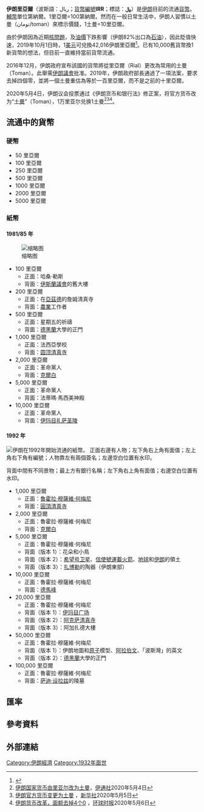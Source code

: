 {{Infobox currency
| currency_name_in_local = {{native name|fa|ریال ایران|italics=no}}
| image_1 =
| image_title_1 =
| image_2 =
| image_title_2 =
| iso_code = IRR
| symbol = [[File:Iranian_Rial.svg|30px]]   ({{lang|fa|﷼}} in Unicode)
| using_countries = {{Flagicon|Iran}} [[伊朗伊斯兰共和国|伊朗伊斯兰共和国]]
| unofficial_users = {{plainlist|
* {{Flag|Afghanistan}}<ref>{{cite web|author=Matthew Rosenberg|author2=Annie Lowrey|url=https://www.nytimes.com/2012/08/18/world/middleeast/iranian-currency-flows-into-afghanistan-markets.html|title=Iranian Currency Traders Find a Haven in Afghanistan|publisher=[[纽约时报|The New York Times]]|accessdate=2016-10-25|date=17 August 2012|archive-date=2018-02-19|archive-url=https://web.archive.org/web/20180219112616/http://www.nytimes.com/2012/08/18/world/middleeast/iranian-currency-flows-into-afghanistan-markets.html|dead-url=no}}</ref>
* {{Flag|Iraq}}<ref>*{{cite book |editor=Anoushiravan Ehteshami |editor2=Mahjoob Zweiri|date=2011|title=Iran's Foreign Policy: From Khatami to Ahmadinejad|location=Eastbourne|publisher=[[萨塞克斯大学|Sussex Academic Press]]|isbn=0863724159|page=134|quote=Not only is the Iranian rial now traded there, but many Iranian goods are bought and sold throughout the southern half of Iraq.}}
*{{cite book|editor=Geoff Hann |editor2=Karen Dabrowska |editor3=Tina Townsend Greaves|date=2015|title=Iraq: The ancient sites and Iraqi Kurdistan|publisher=[[Bradt_Travel_Guides|Bradt Travel Guides]]|isbn=1841624888|page=254|quote=Iranian currency is accepted and the cities are full of Iranian imports...}}
*{{cite web|url=http://www.aljazeera.com/news/middleeast/2012/11/20121128328276958.html|title=Iran's currency woes hurt wallets in Iraq|publisher=[[半岛电视台|Al Jazeera]]|accessdate=2014-11-19|date=November 2, 2012|archive-date=2015-02-10|archive-url=https://web.archive.org/web/20150210183411/http://www.aljazeera.com/news/middleeast/2012/11/20121128328276958.html|dead-url=no}}
*{{cite web|author=Angus McDowall|url=http://www.independent.co.uk/news/world/middle-east/iranian-pilgrims-risk-lives-crossing-border-8906603.html|title=Iranian pilgrims risk lives crossing border|publisher=[[獨立報|The Independent]]|accessdate=2016-10-25|date=15 November 2003|quote=Iranian currency has become commonly accepted by Iraqi shopkeepers and hoteliers, according to pilgrims who recently returned to Iran. The pilgrims saw large numbers of other Iranians at the shrines of Ali and Hussain, the first and third Shia Imams.|archive-date=2020-09-18|archive-url=https://web.archive.org/web/20200918053339/http://www.independent.co.uk/news/world/middle-east/iranian-pilgrims-risk-lives-crossing-border-8906603.html|dead-url=no}}
*{{cite web|author=Aseel Kami|url=http://www.arabianbusiness.com/-we-decided-not-receive-iranian-currency-any-more--444552.html|title="We decided not to receive Iranian currency any more"|publisher=[[Arabian_Business|Arabian Business]]|accessdate=2016-10-25|date=11 February 2012|archive-date=2016-10-26|archive-url=https://web.archive.org/web/20161026164956/http://www.arabianbusiness.com/-we-decided-not-receive-iranian-currency-any-more--444552.html|dead-url=no}}</ref>
* {{Flag|Saudi Arabia}}<ref>*{{cite web|first=Irfan|last=Mohammed|url=http://www.arabnews.com/news/450737?page=3|title=Money changers stay away from Iranian rial|publisher=[[Arab_News|Arab News]]|accessdate=2014-11-19|date=May 7, 2013|archive-date=2014-11-29|archive-url=https://web.archive.org/web/20141129015221/http://www.arabnews.com/news/450737?page=3|dead-url=no}}
*{{cite book |last=Adelkhah|first=Fariba|date=2015|series=Iranian Studies|volume=27|title=The Thousand and One Borders of Iran: Travel and Identity|publisher=[[羅德里奇|Routledge]]|isbn=1317418972|page=225|quote=...a Lari pilgrim will take care to buy a chador from Lari who have shops Mecca. Similarly, the Iranian rial is accepted currency in the holy places, and most travellers do not even bother to change money at the airport or hotel.}}
*{{cite web|first=Marziyeh|last=Ebrahimi|url=http://www.gonomad.com/5065-mecca-and-medina-saudi-arabia-for-hajj|title=A Trip to Mecca and Medina Saudi Arabia for Hajj|publisher=GoNOMAD|accessdate=2016-10-25|quote=They also accept Iranian currency, even those who sell on the streets. Many Arab people can speak [[波斯语|Persian]].|archive-date=2016-10-26|archive-url=https://web.archive.org/web/20161026165707/http://www.gonomad.com/5065-mecca-and-medina-saudi-arabia-for-hajj|dead-url=no}}
*{{cite web|url=http://www.iranpressnews.com/english/source/019094.html|title=Saudis refuse Iranian currency from Iranian pilgrims to Mecca|publisher=Iran Press News|accessdate=2016-10-25|date=January 7, 2007|archive-date=2016-10-26|archive-url=https://web.archive.org/web/20161026164210/http://www.iranpressnews.com/english/source/019094.html|dead-url=no}}</ref>
* {{Flag|Syria}}<ref>{{cite book |last=von Maltzahn|first=Nadia|date=2013|series=Library of Modern Middle East Studies|volume=37|title=The Syria-Iran Axis: Cultural Diplomacy and International Relations in the Middle East|location=London|publisher=[[I.B.Tauris|I.B.Tauris]]|isbn=1780765371|page=199|quote=...shops have [[波斯语|Persian]] on their signs and sellers usually accept the Iranian rial... Walking around the small alleys surrounding the shrine of Sayida Ruqayya in the old town of Damascus, one felt as if one were in an Iranian bazaar. 'Come here, come here, two tuman, two tuman', vendors shouted in Persian to the Iranian crowds passing, trying to attract their attention. They offered clothes, ..., hagled with the pilgrims in Persian and accepted Iranian currency.}}</ref>
}}
| inflation_rate = 
| inflation_source_date = [[伊朗伊斯兰共和国中央银行|Central Bank of Iran]] - October 2013
| superunit_ratio_1 = 10
| superunit_name_1 = toman
| superunit_inline_note_1 = (تومان，非正式)
| frequently_used_coins = 500, 1,000, 2,000, 5,000 rials
| rarely_used_coins = 50, 100, 250 rials
| frequently_used_banknotes = 2,000, 5,000, 10,000, 20,000, 50,000, 100,000 rials
| rarely_used_banknotes = 100, 200, 500, 1,000 rials
| issuing_authority = [[伊朗伊斯兰共和国中央银行|Central Bank of the Islamic Republic of Iran]]
| issuing_authority_website = {{URL|www.cbi.ir}}
}}
'''伊朗里亞爾'''（波斯語：ریال；[[ISO_4217|貨幣編號]]'''IRR'''；標誌：'''﷼'''）是[[伊朗|伊朗]]目前的流通[[貨幣|貨幣]]。[[輔幣|輔幣]]單位第納爾。1里亞爾=100第納爾。然而在一般日常生活中，伊朗人習慣以土曼（تومان/toman）來標示價錢，1土曼=10里亞爾。

由於伊朗因為近期[[伊朗核問題|核問題]]，及[[油價|油價]]下跌影響（伊朗82%出口為[[石油|石油]]），因此貶值快速，2019年10月1日時，1[[美元|美元]]可兌換42,016伊朗里亞爾<ref>{{Cite web |url=https://www.xe.com/currencyconverter/convert/?Amount=1&From=KWD&To=USD |title=Exchange rate data from XE.com |accessdate=2019-11-26 |archive-date=2020-10-10 |archive-url=https://web.archive.org/web/20201010123612/https://www.xe.com/currencyconverter/convert/?Amount=1&From=KWD&To=USD |dead-url=no }}</ref>。已有10,000舊貨幣換1新貨幣的想法，但目前一直維持當前貨幣流通。

2016年12月，伊朗政府宣布該國的貨幣將從里亞爾（Rial）更改為常用的土曼（Toman）。此舉需[[伊斯蘭議會|伊朗議會]]批准。2019年，伊朗政府部長通過了一項法案，要求去掉四個零，並將一個土曼重估為等於一百里亞爾，而不是之前的十里亞爾。

2020年5月4日，伊朗议会投票通过《伊朗货币和银行法》修正案，将官方货币改为“[[伊朗土曼|土曼]]”（Toman），1万里亚尔兑换1土曼<ref>[https://zh.irna.ir/news/83775602/ 伊朗国家货币由里亚尔改为土曼]，[[伊朗伊斯兰共和国通讯社|伊通社]]2020年5月4日</ref><ref>[http://www.xinhuanet.com/world/2020-05/05/c_1125943829.htm 伊朗官方货币变更为土曼] {{Wayback|url=http://www.xinhuanet.com/world/2020-05/05/c_1125943829.htm |date=20200918053424 }}，[[新华社|新华社]]2020年5月5日</ref><ref>[https://finance.huanqiu.com/article/3y7g4e0cUwr 伊朗货币改革，面额去掉4个0] {{Wayback|url=https://finance.huanqiu.com/article/3y7g4e0cUwr |date=20201010123638 }}，[[环球时报|环球时报]]2020年5月6日</ref>。

==流通中的貨幣==
===硬幣===
*50 里亞爾
*100 里亞爾
*250 里亞爾
*500 里亞爾
*1000 里亞爾
*2000 里亞爾
*5000 里亞爾

===紙幣===
====1981/85 年====
[[File:Iranian_rial_banknote_1981_1985.jpg|缩略图]]
*100 里亞爾
**正面：哈桑·勒斯
**背面：[[伊斯蘭議會|伊斯蘭議會]]的舊大樓
*200 里亞爾
**正面：在[[亞茲德|亞茲德]]的詹姆清真寺
**背面：[[農業|農業]]工作者
*500 里亞爾
**正面：星期五的祈禱
**背面：[[德黑蘭|德黑蘭]]大學的正門
*1,000 里亞爾
**正面：法西亞學校
**背面：[[圆顶清真寺|圆顶清真寺]]
*2,000 里亞爾
**正面：革命黨人
**背面：[[克爾白|克爾白]]
*5,000 里亞爾
**正面：革命黨人
**背面：法蒂瑪·馬西美神殿
*10,000 里亞爾
**正面：革命黨人
**背面：[[伊玛目礼萨圣陵|伊玛目礼萨圣陵]]

====1992 年====
[[File:Iranian_rial_banknote_set.jpg|伊朗在1992年開始流通的紙幣。]]
正面右邊有人物；左下角右上角有面值；左上角右下角有編號；人物靠左有兩個簽名；左邊空白位置有水印。

背面中間有不同景物；最上方有銀行名稱；左下角右上角有面值；右邊空白位置有水印。
*1,000 里亞爾
**正面：[[魯霍拉·穆薩維·何梅尼|魯霍拉·穆薩維·何梅尼]]
**背面：[[圓頂清真寺|圓頂清真寺]]
*2,000 里亞爾
**正面：魯霍拉·穆薩維·何梅尼
**背面：[[克爾白|克爾白]]
*5,000 里亞爾
**正面：魯霍拉·穆薩維·何梅尼
**背面（版本 1）：花朵和小鳥
**背面（版本 2）：[[希望号卫星|希望号卫星]]、[[信使號運載火箭|信使號運載火箭]]、[[地球|地球]]和[[伊朗|伊朗]]的領土
**背面（版本 3）：[[扎博勒|扎博勒]]的陶器（伊朗東部）
*10,000 里亞爾
**正面：魯霍拉·穆薩維·何梅尼
**背面：[[德馬峰|德馬峰]]
*20,000 里亞爾
**正面：魯霍拉·穆薩維·何梅尼
**背面（版本 1）：[[伊玛目广场|伊玛目广场]]
**背面（版本 2）：[[阿克萨清真寺|阿克萨清真寺]]
**背面（版本 3）：阿加扎德大樓
*50,000 里亞爾
**正面：魯霍拉·穆薩維·何梅尼
**背面（版本 1）：伊朗地圖和[[原子|原子]]模型、[[阿拉伯文|阿拉伯文]]、「波斯灣」的英文
**背面（版本 2）：[[德黑蘭|德黑蘭]]大學的正門
*100,000 里亞爾
**正面：魯霍拉·穆薩維·何梅尼
**背面：[[萨迪·设拉兹|萨迪·设拉兹]]的陵墓
== 匯率 ==
{{Exchange Rate|IRR}}
== 參考資料 ==
{{reflist}}

== 外部連結 ==

{{Standard numismatics external links
| world_coin_gallery_1_url  = Iran
| world_coin_gallery_1_name = Iran
| banknote_world_1_url      = iran
| banknote_world_1_name     = Iran
| dollarization_1_url       = asia
| dollarization_1_name      = Asia
| gfd_1_url                 = Iran
| gfd_1_name                = Iran
| gfd_data_1_url            = 2758
| gfd_data_1_name           = Iran Rial
| show_gfd_excel            = Y
}}

{{Currencies of Asia}}
{{Dinar}}
{{货币符号}}
{{Authority control}}

[[Category:伊朗經濟|Category:伊朗經濟]]
[[Category:1932年面世|Category:1932年面世]]